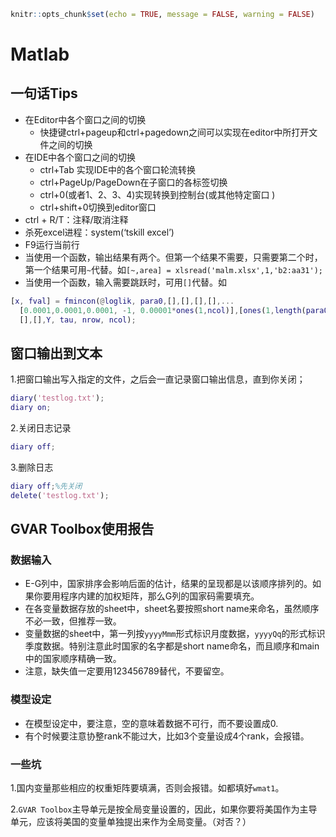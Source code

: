 ```r
knitr::opts_chunk$set(echo = TRUE, message = FALSE, warning = FALSE)
```

# Matlab {#Matlab}
## 一句话Tips
- 在Editor中各个窗口之间的切换 
  - 快捷键ctrl+pageup和ctrl+pagedown之间可以实现在editor中所打开文件之间的切换
- 在IDE中各个窗口之间的切换 
  - ctrl+Tab 实现IDE中的各个窗口轮流转换
  - ctrl+PageUp/PageDown在子窗口的各标签切换
  - ctrl+0(或者1、2、3、4)实现转换到控制台(或其他特定窗口 )
  - ctrl+shift+0切换到editor窗口

- ctrl + R/T：注释/取消注释
- 杀死excel进程：system('tskill excel')
- F9运行当前行
- 当使用一个函数，输出结果有两个。但第一个结果不需要，只需要第二个时，第一个结果可用`~`代替。如`[~,area] = xlsread('malm.xlsx',1,'b2:aa31');`
- 当使用一个函数，输入需要跳跃时，可用`[]`代替。如
```matlab
[x, fval] = fmincon(@loglik, para0,[],[],[],[],...
  [0.0001,0.0001,0.0001, -1, 0.00001*ones(1,ncol)],[ones(1,length(para0))],...
  [],[],Y, tau, nrow, ncol);
```
## 窗口输出到文本

  1.把窗口输出写入指定的文件，之后会一直记录窗口输出信息，直到你关闭；
```matlab
diary('testlog.txt');
diary on;
```
  2.关闭日志记录
```matlab
diary off;
```
  3.删除日志
```matlab
diary off;%先关闭
delete('testlog.txt');
```

## GVAR Toolbox使用报告
### 数据输入
- E-G列中，国家排序会影响后面的估计，结果的呈现都是以该顺序排列的。如果你要用程序内建的加权矩阵，那么G列的国家码需要填充。
- 在各变量数据存放的sheet中，sheet名要按照short name来命名，虽然顺序不必一致，但推荐一致。
- 变量数据的sheet中，第一列按`yyyyMmm`形式标识月度数据，`yyyyQq`的形式标识季度数据。特别注意此时国家的名字都是short name命名，而且顺序和main中的国家顺序精确一致。
- 注意，缺失值一定要用123456789替代，不要留空。

### 模型设定
- 在模型设定中，要注意，空的意味着数据不可行，而不要设置成0.
- 有个时候要注意协整rank不能过大，比如3个变量设成4个rank，会报错。

### 一些坑
1.国内变量那些相应的权重矩阵要填满，否则会报错。如都填好`wmat1`。

2.`GVAR Toolbox`主导单元是按全局变量设置的，因此，如果你要将美国作为主导单元，应该将美国的变量单独提出来作为全局变量。（对否？）